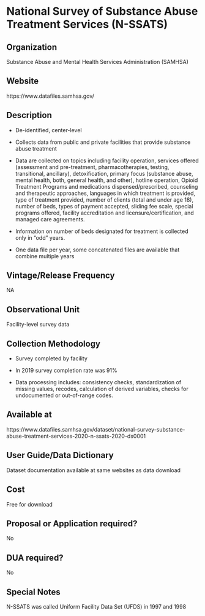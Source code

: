 \mainmatter

<!-- Generated by generateRmd.R; do not edit by hand  -->

# National Survey of Substance Abuse Treatment Services (N-SSATS)

## Organization
Substance Abuse and Mental Health Services Administration (SAMHSA)

## Website
https://www.datafiles.samhsa.gov/

## Description
*	De-identified, center-level 
*	Collects data from public and private facilities that provide substance abuse treatment 
*	Data are collected on topics including facility operation, services offered (assessment and pre-treatment, pharmacotherapies, testing, transitional, ancillary), detoxification, primary focus (substance abuse, mental health, both, general health, and other), hotline operation, Opioid Treatment Programs and medications dispensed/prescribed, counseling and therapeutic approaches, languages in which treatment is provided, type of treatment provided, number of clients (total and under age 18), number of beds, types of payment accepted, sliding fee scale, special programs offered, facility accreditation and licensure/certification, and managed care agreements. 
*	Information on number of beds designated for treatment is collected only in “odd” years. 
*	One data file per year, some concatenated files are available that combine multiple years

## Vintage/Release Frequency
NA

## Observational Unit
Facility-level survey data

## Collection Methodology
*	Survey completed by facility 
*	In 2019 survey completion rate was 91% 
*	Data processing includes: consistency checks, standardization of missing values, recodes, calculation of derived variables, checks for undocumented or out-of-range codes.

## Available at
https://www.datafiles.samhsa.gov/dataset/national-survey-substance-abuse-treatment-services-2020-n-ssats-2020-ds0001

## User Guide/Data Dictionary
Dataset documentation available at same websites as data download

## Cost
Free for download

## Proposal or Application required?
No

## DUA required?
No

## Special Notes
N-SSATS was called Uniform Facility Data Set (UFDS) in 1997 and 1998

